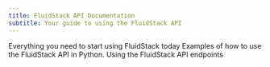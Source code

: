 ```yaml
---
title: FluidStack API Documentation
subtitle: Your guide to using the FluidStack API
---
```


<Cards>
    <Card 
        title="Getting Started" 
        icon="fa-regular fa-play" 
        href="/getting-started" 
    >
        Everything you need to start using FluidStack today
    </Card>
    <Card
        title="Programmatic Instance Management"
        icon="fa-regular fa-book" 
        href="/programmatic-instance-management"
    >
        Examples of how to use the FluidStack API in Python.
    </Card>
    <Card 
        title="API Reference" 
        icon="fa-solid fa-code" 
        href="/api-reference" 
    >
        Using the FluidStack API endpoints
    </Card>
</Cards>